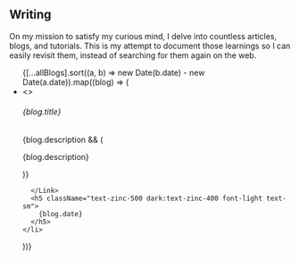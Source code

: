 

## Writing

<AnimatedName />

On my mission to satisfy my curious mind, I delve into countless articles, blogs, and tutorials. 
This is my attempt to document those learnings so I can easily revisit them, 
instead of searching for them again on the web.

<ul className="list-disc pl-5 space-y-1 marker:text-gray-700 dark:marker:dark:text-gray-300">
 {[...allBlogs].sort((a, b) => new Date(b.date) - new Date(a.date)).map((blog) => (
    <li key={blog.slug}>
      <Link
        href={`/blog/${blog.slug}`}
        className="no-underline"
      >
        <>
        <h6 className="pl-1 text-gray-700 dark:text-gray-300 font-medium">{blog.title}</h6>
        {blog.description && (
          <p className="text-gray-700 dark:text-gray-300 font-light m-0">{blog.description}</p>
        )}
        </>
        
      </Link>
      <h5 className="text-zinc-500 dark:text-zinc-400 font-light text-sm">
        {blog.date}
      </h5>
    </li>
  ))}
</ul>
